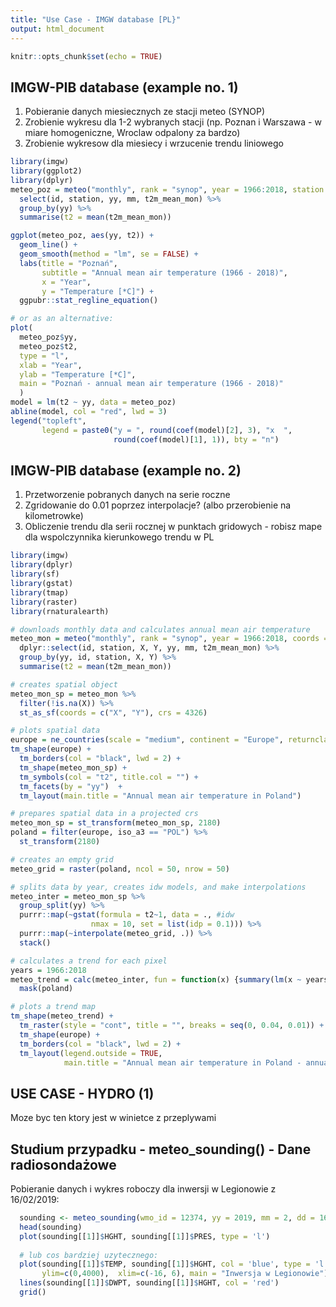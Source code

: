 ```yaml
---
title: "Use Case - IMGW database [PL}"
output: html_document
---
```


```r
knitr::opts_chunk$set(echo = TRUE)
```

## IMGW-PIB database (example no. 1)

1. Pobieranie danych miesiecznych ze stacji meteo (SYNOP)
1. Zrobienie wykresu dla 1-2 wybranych stacji (np. Poznan i Warszawa - w miare homogeniczne, Wroclaw odpalony za bardzo)
1. Zrobienie wykresow dla miesiecy i wrzucenie trendu liniowego

```r
library(imgw)
library(ggplot2)
library(dplyr)
meteo_poz = meteo("monthly", rank = "synop", year = 1966:2018, station = "POZNAŃ") %>% 
  select(id, station, yy, mm, t2m_mean_mon) %>% 
  group_by(yy) %>%
  summarise(t2 = mean(t2m_mean_mon))

ggplot(meteo_poz, aes(yy, t2)) +
  geom_line() + 
  geom_smooth(method = "lm", se = FALSE) +
  labs(title = "Poznań", 
       subtitle = "Annual mean air temperature (1966 - 2018)",
       x = "Year",
       y = "Temperature [*C]") +
  ggpubr::stat_regline_equation()

# or as an alternative:
plot(
  meteo_poz$yy,
  meteo_poz$t2,
  type = "l",
  xlab = "Year",
  ylab = "Temperature [*C]",
  main = "Poznań - annual mean air temperature (1966 - 2018)"
  )
model = lm(t2 ~ yy, data = meteo_poz)
abline(model, col = "red", lwd = 3)
legend("topleft",
       legend = paste0("y = ", round(coef(model)[2], 3), "x  ",
                       round(coef(model)[1], 1)), bty = "n")
```

## IMGW-PIB database (example no. 2)

1. Przetworzenie pobranych danych na serie roczne
1. Zgridowanie do 0.01 poprzez interpolacje? (albo przerobienie na kilometrowke)
1. Obliczenie trendu dla serii rocznej w punktach gridowych - robisz mape dla wspolczynnika kierunkowego trendu w PL

```r
library(imgw)
library(dplyr)
library(sf)
library(gstat)
library(tmap)
library(raster)
library(rnaturalearth)

# downloads monthly data and calculates annual mean air temperature
meteo_mon = meteo("monthly", rank = "synop", year = 1966:2018, coords = TRUE) %>%
  dplyr::select(id, station, X, Y, yy, mm, t2m_mean_mon) %>%
  group_by(yy, id, station, X, Y) %>%
  summarise(t2 = mean(t2m_mean_mon))

# creates spatial object
meteo_mon_sp = meteo_mon %>%
  filter(!is.na(X)) %>% 
  st_as_sf(coords = c("X", "Y"), crs = 4326)

# plots spatial data
europe = ne_countries(scale = "medium", continent = "Europe", returnclass = "sf")
tm_shape(europe) +
  tm_borders(col = "black", lwd = 2) +
  tm_shape(meteo_mon_sp) +
  tm_symbols(col = "t2", title.col = "") +
  tm_facets(by = "yy")  +
  tm_layout(main.title = "Annual mean air temperature in Poland")

# prepares spatial data in a projected crs
meteo_mon_sp = st_transform(meteo_mon_sp, 2180)
poland = filter(europe, iso_a3 == "POL") %>% 
  st_transform(2180)

# creates an empty grid
meteo_grid = raster(poland, ncol = 50, nrow = 50)

# splits data by year, creates idw models, and make interpolations
meteo_inter = meteo_mon_sp %>%
  group_split(yy) %>%
  purrr::map(~gstat(formula = t2~1, data = ., #idw
                  nmax = 10, set = list(idp = 0.1))) %>% 
  purrr::map(~interpolate(meteo_grid, .)) %>%
  stack()

# calculates a trend for each pixel
years = 1966:2018
meteo_trend = calc(meteo_inter, fun = function(x) {summary(lm(x ~ years))$coefficients[2]}) %>% 
  mask(poland)

# plots a trend map
tm_shape(meteo_trend) +
  tm_raster(style = "cont", title = "", breaks = seq(0, 0.04, 0.01)) +
  tm_shape(europe) +
  tm_borders(col = "black", lwd = 2) +
  tm_layout(legend.outside = TRUE,
            main.title = "Annual mean air temperature in Poland - annual trend")
```


## USE CASE - HYDRO (1)
Moze byc ten ktory jest w winietce z przeplywami


## Studium przypadku - meteo_sounding() - Dane radiosondażowe

Pobieranie danych i wykres roboczy dla inwersji w Legionowie z 16/02/2019:

```r
  sounding <- meteo_sounding(wmo_id = 12374, yy = 2019, mm = 2, dd = 16, hh = 0)
  head(sounding)
  plot(sounding[[1]]$HGHT, sounding[[1]]$PRES, type = 'l')
  
  # lub cos bardziej uzytecznego:
  plot(sounding[[1]]$TEMP, sounding[[1]]$HGHT, col = 'blue', type = 'l', lwd=2 , xlab = 'Temperatura', ylab = 'm (n.p.m.)',
       ylim=c(0,4000),  xlim=c(-16, 6), main = "Inwersja w Legionowie")
  lines(sounding[[1]]$DWPT, sounding[[1]]$HGHT, col = 'red')
  grid()
```
